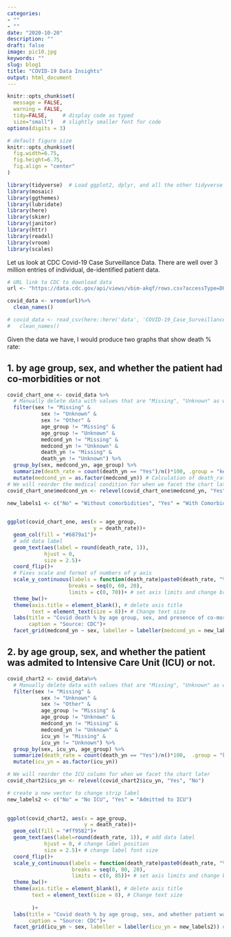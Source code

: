 ```yaml
---
categories:
- ""
- ""
date: "2020-10-20"
description: ""
draft: false
image: pic10.jpg
keywords: ""
slug: blog1
title: "COVID-19 Data Insights"
output: html_document
---
```




```r
knitr::opts_chunk$set(
  message = FALSE, 
  warning = FALSE, 
  tidy=FALSE,     # display code as typed
  size="small")   # slightly smaller font for code
options(digits = 3)

# default figure size
knitr::opts_chunk$set(
  fig.width=6.75, 
  fig.height=6.75,
  fig.align = "center"
)
```


```r
library(tidyverse)  # Load ggplot2, dplyr, and all the other tidyverse packages
library(mosaic)
library(ggthemes)
library(lubridate)
library(here)
library(skimr)
library(janitor)
library(httr)
library(readxl)
library(vroom)
library(scales)
```

Let us look at CDC Covid-19 Case Surveillance Data. There are well over 3 million entries of individual, de-identified patient data.

```r

# URL link to CDC to download data
url <- "https://data.cdc.gov/api/views/vbim-akqf/rows.csv?accessType=DOWNLOAD"

covid_data <- vroom(url)%>%
  clean_names()

# covid_data <- read_csv(here::here('data', 'COVID-19_Case_Surveillance_Public_Use_Data.csv.zip')) %>% 
#   clean_names()
```

Given the data we have, I would produce two graphs that show death % rate:

## 1. by age group, sex, and whether the patient had co-morbidities or not

```r
covid_chart_one <- covid_data %>% 
  # Manually delete data with values that are "Missing", "Unknown" as well as "Other" for gender
  filter(sex != "Missing" &
           sex != "Unknown" &
           sex != "Other" &
           age_group != "Missing" &
           age_group != "Unknown" &
           medcond_yn != "Missing" &
           medcond_yn != "Unknown" &
           death_yn != "Missing" &
           death_yn != "Unknown") %>% 
  group_by(sex, medcond_yn, age_group) %>% 
  summarize(death_rate = count(death_yn == "Yes")/n()*100, .group = "keep") %>% 
  mutate(medcond_yn = as.factor(medcond_yn)) # Calculation of death_rate 
# We will reorder the medical condition for when we facet the chart later
covid_chart_one$medcond_yn <- relevel(covid_chart_one$medcond_yn, "Yes", "No")

new_labels1 <- c("No" = "Without comorbidities", "Yes" = "With Comorbidities") # build a new vector to change strip label

  
ggplot(covid_chart_one, aes(x = age_group, 
                            y = death_rate))+
  geom_col(fill = "#6879a1")+
  # add data label
  geom_text(aes(label = round(death_rate, 1)), 
            hjust = 0, 
            size = 2.5)+ 
  coord_flip()+
  # Fixes scale and format of numbers of y axis
  scale_y_continuous(labels = function(death_rate)paste0(death_rate, "%"), 
                    breaks = seq(0, 60, 20),
                    limits = c(0, 70))+ # set axis limits and change breaks
  theme_bw()+
  theme(axis.title = element_blank(), # delete axis title
        text = element_text(size = 8))+ # Change text size
  labs(title = "Covid death % by age group, sex, and presence of co-morbidities",
       caption = "Source: CDC")+
  facet_grid(medcond_yn ~ sex, labeller = labeller(medcond_yn = new_labels1)) # create faceted chart and rename strip name

```


## 2. by age group, sex, and whether the patient was admited to Intensive Care Unit (ICU) or not.
```r
covid_chart2 <- covid_data%>% 
  # Manually delete data with values that are "Missing", "Unknown" as well as "Other" for gender
  filter(sex != "Missing" &
           sex != "Unknown" &
           sex != "Other" &
           age_group != "Missing" &
           age_group != "Unknown" &
           medcond_yn != "Missing" &
           medcond_yn != "Unknown" &
           icu_yn != "Missing" &
           icu_yn != "Unknown") %>% 
  group_by(sex, icu_yn, age_group) %>% 
  summarize(death_rate = count(death_yn == "Yes")/n()*100,  .group = "keep") %>% # Calculation of death_rate 
  mutate(icu_yn = as.factor(icu_yn))

# We will reorder the ICU column for when we facet the chart later
covid_chart2$icu_yn <- relevel(covid_chart2$icu_yn, "Yes", "No")

# create a new vector to change strip label
new_labels2 <- c("No" = "No ICU", "Yes" = "Admitted to ICU") 

  
ggplot(covid_chart2, aes(x = age_group, 
                         y = death_rate))+
  geom_col(fill = "#ff9582")+
  geom_text(aes(label=round(death_rate, 1)), # add data label
            hjust = 0, # change label position
            size = 2.5)+ # change label font size 
  coord_flip()+
  scale_y_continuous(labels = function(death_rate)paste0(death_rate, "%"), # change axis labels to percent format
                     breaks = seq(0, 80, 20),
                     limits = c(0, 85))+ # set axis limits and change breaks
  theme_bw()+
  theme(axis.title = element_blank(), # delete axis title
        text = element_text(size = 8), # Change text size
        
        )+
  labs(title = "Covid death % by age group, sex, and whether patient was admitted to ICU",
       caption = "Source: CDC")+
  facet_grid(icu_yn ~ sex, labeller = labeller(icu_yn = new_labels2)) # create faceted chart and rename strip name

```
